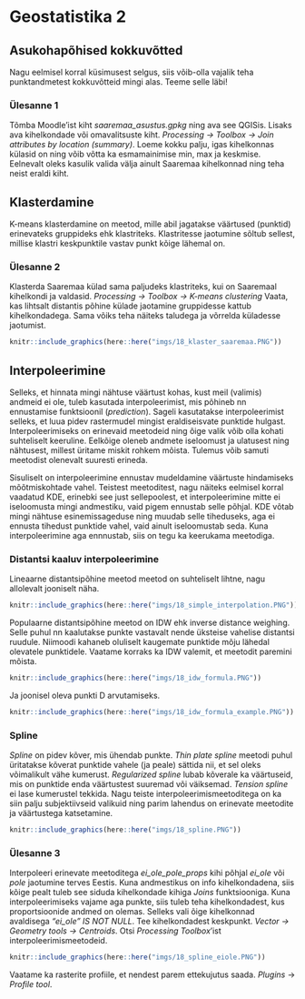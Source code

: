 # Geostatistika 2 {#geostatistika2}

## Asukohapõhised kokkuvõtted 

Nagu eelmisel korral küsimusest selgus, siis võib-olla vajalik teha punktandmetest kokkuvõtteid mingi alas. Teeme selle läbi!

### Ülesanne 1

Tõmba Moodle'ist kiht *saaremaa_asustus.gpkg* ning ava see QGISis. Lisaks ava kihelkondade või omavalitsuste kiht.  *Processing -> Toolbox -> Join attributes by location (summary)*. Loeme kokku palju, igas kihelkonnas külasid on ning võib võtta ka esmamainimise min, max ja keskmise. Eelnevalt oleks kasulik valida välja ainult Saaremaa kihelkonnad ning teha neist eraldi kiht. 

## Klasterdamine

K-means klasterdamine on meetod, mille abil jagatakse väärtused (punktid) erinevateks gruppideks ehk klastriteks. Klastritesse jaotumine sõltub sellest, millise klastri keskpunktile vastav punkt kõige lähemal on. 

### Ülesanne 2

Klasterda Saaremaa külad sama paljudeks klastriteks, kui on Saaremaal kihelkondi ja valdasid. *Processing -> Toolbox -> K-means clustering* Vaata, kas lihtsalt distantis põhine külade jaotamine gruppidesse kattub kihelkondadega. Sama võiks teha näiteks taludega ja võrrelda küladesse jaotumist.


```r
knitr::include_graphics(here::here("imgs/18_klaster_saaremaa.PNG"))
```

## Interpoleerimine

Selleks, et hinnata mingi nähtuse väärtust kohas, kust meil (valimis) andmeid ei ole, tuleb kasutada interpoleerimist, mis põhineb nn ennustamise funktsioonil (*prediction*). Sageli kasutatakse interpoleerimist selleks, et luua pidev rastermudel mingist eraldiseisvate punktide hulgast. Interpoleerimiseks on erinevaid meetodeid ning õige valik võib olla kohati suhteliselt keeruline. Eelkõige oleneb andmete iseloomust ja ulatusest ning nähtusest, millest üritame miskit rohkem mõista. Tulemus võib samuti meetodist olenevalt suuresti erineda.

Sisuliselt on interpoleerimine ennustav mudeldamine väärtuste hindamiseks mõõtmiskohtade vahel. Teistest meetoditest, nagu näiteks eelmisel korral vaadatud KDE, erinebki see just sellepoolest, et interpoleerimine mitte ei iseloomusta mingi andmestiku, vaid pigem ennustab selle põhjal. KDE võtab mingi nähtuse esinemissageduse ning muudab selle tiheduseks, aga ei ennusta tihedust punktide vahel, vaid ainult iseloomustab seda. Kuna interpoleerimine aga ennnustab, siis on tegu ka keerukama meetodiga. 

### Distantsi kaaluv interpoleerimine

Lineaarne distantsipõhine meetod meetod on suhteliselt lihtne, nagu allolevalt jooniselt näha. 

```r
knitr::include_graphics(here::here("imgs/18_simple_interpolation.PNG"))
```

Populaarne distantsipõhine meetod on IDW ehk inverse distance weighing. Selle puhul nn kaalutakse punkte vastavalt nende üksteise vahelise distantsi ruudule. Niimoodi kahaneb oluliselt kaugemate punktide mõju lähedal olevatele punktidele. Vaatame korraks ka IDW valemit, et meetodit paremini mõista. 

```r
knitr::include_graphics(here::here("imgs/18_idw_formula.PNG"))
```

Ja joonisel oleva punkti D arvutamiseks.

```r
knitr::include_graphics(here::here("imgs/18_idw_formula_example.PNG"))
```


### Spline

*Spline*  on pidev kõver, mis ühendab punkte. *Thin plate spline* meetodi puhul üritatakse kõverat punktide vahele (ja peale) sättida nii, et sel oleks võimalikult vähe kumerust. *Regularized spline* lubab kõverale ka väärtuseid, mis on punktide enda väärtustest suuremad või väiksemad. *Tension spline* ei lase kumerustel tekkida. Nagu teiste interpoleerimismeetoditega on ka siin palju subjektiivseid valikuid ning parim lahendus on erinevate meetodite ja väärtustega katsetamine. 

```r
knitr::include_graphics(here::here("imgs/18_spline.PNG"))
```

### Ülesanne 3

Interpoleeri erinevate meetoditega *ei_ole_pole_props* kihi põhjal *ei_ole* või *pole* jaotumine terves Eestis. Kuna andmestikus on info kihelkondadena, siis kõige pealt tuleb see siduda kihelkondade kihiga *Joins* funktsiooniga. Kuna interpoleerimiseks vajame aga punkte, siis tuleb teha kihelkondadest, kus proportsioonide andmed on olemas. Selleks vali õige kihelkonnad avaldisega *"ei_ole" IS NOT NULL*. Tee kihelkondadest keskpunkt. *Vector -> Geometry tools -> Centroids*. Otsi *Processing Toolbox*'ist interpoleerimismeetodeid. 

```r
knitr::include_graphics(here::here("imgs/18_spline_eiole.PNG"))
```

Vaatame ka rasterite profiile, et nendest parem ettekujutus saada. *Plugins* -> *Profile tool*.

<!-- ### Idee ülesandeks -->

<!-- Luua kaks raster kihti mingitest andmetest ja lahutada need üksteisest, et uurida mingite (interpoleeritud) nähtuste omavahelist erinevust. Vt twitteris bookmarkitud asja. Nt ajalooliste teede ja raudteede põhjal kohtade juurdepääsetavuse analüüs vms. Või distantsid erinevat tüüpi muististest? -->

<!-- gauss silumine -->

<!-- thinplate spline töötab hästi eiole data radius 30000 ja min punkte 3 -->

<!-- rasterite omavahel võrdlemine. kuidas saaks RMS arvutada.  -->

<!-- rasterite väärtused punktide kohal -->
